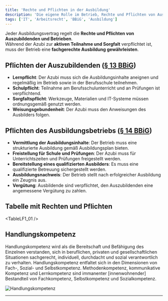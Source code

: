 ```yaml
---
title: 'Rechte und Pflichten in der Ausbildung'
description: 'Die eigene Rolle im Betrieb, Rechte und Pflichten von Auszubildenden'
tags: ['IT', 'Arbeitsrecht', 'BBiG', 'Ausbildung']
---
```



Jeder Ausbildungsvertrag regelt die **Rechte und Pflichten von Auszubildenden und Betrieben**.  
Während der Azubi zur **aktiven Teilnahme und Sorgfalt** verpflichtet ist, muss der Betrieb eine **fachgerechte Ausbildung gewährleisten**.

## Pflichten der Auszubildenden ([§ 13 BBiG](https://www.gesetze-im-internet.de/bbig_2005/__13.html))

- **Lernpflicht**: Der Azubi muss sich die Ausbildungsinhalte aneignen und regelmäßig im Betrieb sowie in der Berufsschule teilnehmen.
- **Schulpflicht**: Teilnahme am Berufsschulunterricht und an Prüfungen ist verpflichtend.
- **Sorgfaltspflicht**: Werkzeuge, Materialien und IT-Systeme müssen ordnungsgemäß genutzt werden.
- **Weisungsgebundenheit**: Der Azubi muss den Anweisungen des Ausbilders folgen.

## Pflichten des Ausbildungsbetriebs ([§ 14 BBiG](https://www.gesetze-im-internet.de/bbig_2005/__14.html))

- **Vermittlung der Ausbildungsinhalte**: Der Betrieb muss eine strukturierte Ausbildung gemäß Ausbildungsplan bieten.
- **Freistellung für Schule und Prüfungen**: Der Azubi muss für Unterrichtszeiten und Prüfungen freigestellt werden.
- **Bereitstellung eines qualifizierten Ausbilders**: Es muss eine qualifizierte Betreuung sichergestellt werden.
- **Ausbildungsnachweis**: Der Betrieb stellt nach erfolgreicher Ausbildung ein Zeugnis aus.
- **Vergütung**: Ausbildende sind verpflichtet, den Auszubildenden eine angemessene Vergütung zu zahlen.

## Tabelle mit Rechten und Pflichten

<TableLF1_01 />

## Handlungskompetenz

Handlungskompetenz wird als die Bereitschaft und Befähigung des Einzelnen verstanden, sich in
beruflichen, privaten und gesellschaftlichen Situationen sachgerecht, individuell, durchdacht und
sozial verantwortlich zu verhalten. Handlungskompetenz entfaltet sich in den Dimensionen von
Fach-, Sozial- und Selbstkompetenz. Methodenkompetenz, kommunikative Kompetenz und Lernkompetenz sind immanenter [innenwohnender] Bestandteil von Fachkompetenz, Selbstkompetenz
und Sozialkompetenz.

<img src='/images/Handlungskompetenz.png' alt='Handlungskompetenz' />

---
